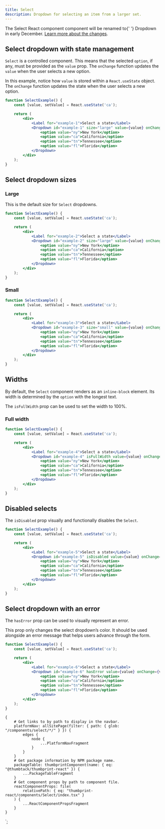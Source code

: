 ```yaml
---
title: Select
description: Dropdown for selecting an item from a larger set.
---
```



<ComponentHeader data={props.data} />

<Alert type="warning" title="This component will be renamed">
    The <InlineCode>Select</InlineCode> React component component will be renamed to{' '}
    <InlineCode>Dropdown</InlineCode> in early December.
    <a href="https://github.com/thumbtack/thumbprint/issues/566">Learn more about the changes</a>.
</Alert>

## Select dropdown with state management

`Select` is a controlled component. This means that the selected `option`, if any, must be provided as the `value` prop. The `onChange` function updates the `value` when the user selects a new option.

In this example, notice how `value` is stored within a `React.useState` object. The `onChange` function updates the state when the user selects a new option.

```jsx
function SelectExample() {
    const [value, setValue] = React.useState('ca');

    return (
        <div>
            <Label for="example-1">Select a state</Label>
            <Dropdown id="example-1" size="large" value={value} onChange={v => setValue(v)}>
                <option value="ny">New York</option>
                <option value="ca">California</option>
                <option value="tn">Tennessee</option>
                <option value="fl">Florida</option>
            </Dropdown>
        </div>
    );
}
```

## Select dropdown sizes

### Large

This is the default size for `Select` dropdowns.

```jsx
function SelectExample() {
    const [value, setValue] = React.useState('ca');

    return (
        <div>
            <Label for="example-2">Select a state</Label>
            <Dropdown id="example-2" size="large" value={value} onChange={v => setValue(v)}>
                <option value="ny">New York</option>
                <option value="ca">California</option>
                <option value="tn">Tennessee</option>
                <option value="fl">Florida</option>
            </Dropdown>
        </div>
    );
}
```

### Small

```jsx
function SelectExample() {
    const [value, setValue] = React.useState('ca');

    return (
        <div>
            <Label for="example-3">Select a state</Label>
            <Dropdown id="example-3" size="small" value={value} onChange={v => setValue(v)}>
                <option value="ny">New York</option>
                <option value="ca">California</option>
                <option value="tn">Tennessee</option>
                <option value="fl">Florida</option>
            </Dropdown>
        </div>
    );
}
```

## Widths

By default, the `Select` component renders as an `inline-block` element. Its width is determined by the `option` with the longest text.

The `isFullWidth` prop can be used to set the width to 100%.

### Full width

```jsx
function SelectExample() {
    const [value, setValue] = React.useState('ca');

    return (
        <div>
            <Label for="example-4">Select a state</Label>
            <Dropdown id="example-4" isFullWidth value={value} onChange={v => setValue(v)}>
                <option value="ny">New York</option>
                <option value="ca">California</option>
                <option value="tn">Tennessee</option>
                <option value="fl">Florida</option>
            </Dropdown>
        </div>
    );
}
```

## Disabled selects

The `isDisabled` prop visually and functionally disables the `Select`.

```jsx
function SelectExample() {
    const [value, setValue] = React.useState('ca');

    return (
        <div>
            <Label for="example-5">Select a state</Label>
            <Dropdown id="example-5" isDisabled value={value} onChange={v => setValue(v)}>
                <option value="ny">New York</option>
                <option value="ca">California</option>
                <option value="tn">Tennessee</option>
                <option value="fl">Florida</option>
            </Dropdown>
        </div>
    );
}
```

## Select dropdown with an error

The `hasError` prop can be used to visually represent an error.

This prop only changes the select dropdown’s color. It should be used alongside an error message that helps users advance through the form.

```jsx
function SelectExample() {
    const [value, setValue] = React.useState('ca');

    return (
        <div>
            <Label for="example-6">Select a state</Label>
            <Dropdown id="example-6" hasError value={value} onChange={v => setValue(v)}>
                <option value="ny">New York</option>
                <option value="ca">California</option>
                <option value="tn">Tennessee</option>
                <option value="fl">Florida</option>
            </Dropdown>
        </div>
    );
}
```

<ComponentFooter data={props.data} />

    {
        # Get links to by path to display in the navbar.
        platformNav: allSitePage(filter: { path: { glob: "/components/select/*/" } }) {
            edges {
                node {
                    ...PlatformNavFragment
                }
            }
        }
        # Get package information by NPM package name.
        packageTable: thumbprintComponent(name: { eq: "@thumbtack/thumbprint-react" }) {
            ...PackageTableFragment
        }
        # Get component props by path to component file.
        reactComponentProps: file(
            relativePath: { eq: "thumbprint-react/components/Select/index.tsx" }
        ) {
            ...ReactComponentPropsFragment
        }
    }
`;
